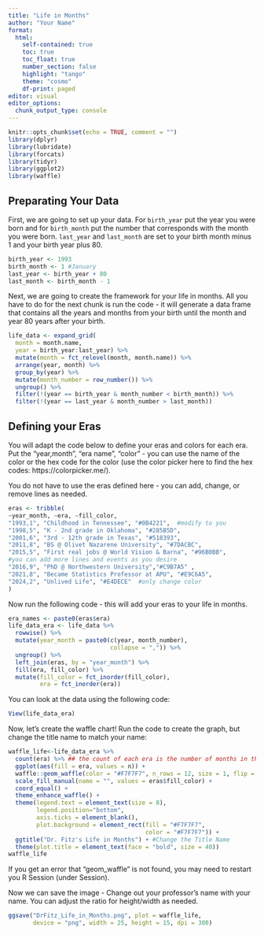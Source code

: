 ```yaml
---
title: "Life in Months"
author: "Your Name"
format: 
  html:
    self-contained: true
    toc: true
    toc_float: true
    number_section: false
    highlight: "tango"
    theme: "cosmo"
    df-print: paged
editor: visual
editor_options: 
  chunk_output_type: console
---
```


```r
knitr::opts_chunk$set(echo = TRUE, comment = "")
library(dplyr) 
library(lubridate)
library(forcats)
library(tidyr)
library(ggplot2)
library(waffle)
```

## Preparating Your Data

First, we are going to set up your data. For `birth_year` put the year you were born and for `birth_month` put the number that corresponds with the month you were born. `last_year` and `last_month` are set to your birth month minus 1 and your birth year plus 80.

```r
birth_year <- 1993
birth_month <- 1 #January
last_year <- birth_year + 80
last_month <- birth_month - 1
```

Next, we are going to create the framework for your life in months. All you have to do for the next chunk is run the code - it will generate a data frame that contains all the years and months from your birth until the month and year 80 years after your birth.

```r
life_data <- expand_grid(
  month = month.name,
  year = birth_year:last_year) %>%
  mutate(month = fct_relevel(month, month.name)) %>%
  arrange(year, month) %>%
  group_by(year) %>%
  mutate(month_number = row_number()) %>%
  ungroup() %>%
  filter(!(year == birth_year & month_number < birth_month)) %>% 
  filter(!(year == last_year & month_number > last_month))
```

## Defining your Eras

You will adapt the code below to define your eras and colors for each era. Put the "year,month", "era name", "color" - you can use the name of the color or the hex code for the color (use the color picker here to find the hex codes: https://colorpicker.me/).

You do not have to use the eras defined here - you can add, change, or remove lines as needed.

```r
eras <- tribble(
~year_month, ~era, ~fill_color,
"1993,1", "Childhood in Tennessee", "#0B4221",  #modify to you
"1998,5", "K - 2nd grade in Oklahoma", "#285B5D",
"2001,6", "3rd - 12th grade in Texas", "#518393",
"2011,8", "BS @ Olivet Nazarene University", "#7DACBC",
"2015,5", "First real jobs @ World Vision & Barna", "#96B0BB",
#you can add more lines and events as you desire
"2016,9", "PhD @ Northwestern University","#C9B7A5" ,
"2021,8", "Became Statistics Professor at APU", "#E9C6A5",
"2024,2", "Unlived Life", "#E4DECE"  #only change color
)
```

Now run the following code - this will add your eras to your life in months.

```r
era_names <- paste0(eras$era)
life_data_era <- life_data %>%
  rowwise() %>%
  mutate(year_month = paste0(c(year, month_number), 
                             collapse = ",")) %>%
  ungroup() %>%
  left_join(eras, by = "year_month") %>%
  fill(era, fill_color) %>%
  mutate(fill_color = fct_inorder(fill_color),
         era = fct_inorder(era)) 
```

You can look at the data using the following code:

```r
View(life_data_era)
```

Now, let's create the waffle chart! Run the code to create the graph, but change the title name to match your name:

```r
waffle_life<-life_data_era %>%
  count(era) %>% ## the count of each era is the number of months in that era
  ggplot(aes(fill = era, values = n)) +
  waffle::geom_waffle(color = "#F7F7F7", n_rows = 12, size = 1, flip = FALSE, na.rm=FALSE) + ## make each row a year/12 months
  scale_fill_manual(name = "", values = eras$fill_color) +
  coord_equal() +
  theme_enhance_waffle() +
  theme(legend.text = element_text(size = 8),
        legend.position="bottom",
        axis.ticks = element_blank(),
        plot.background = element_rect(fill = "#F7F7F7", 
                                       color = "#F7F7F7")) +
  ggtitle("Dr. Fitz's Life in Months") + #Change the Title Name
  theme(plot.title = element_text(face = "bold", size = 40))
waffle_life
```

If you get an error that "geom_waffle" is not found, you may need to restart you R Session (under Session).

Now we can save the image - Change out your professor's name with your name. You can adjust the ratio for height/width as needed.

```r
ggsave("DrFitz_Life_in_Months.png", plot = waffle_life, 
       device = "png", width = 25, height = 15, dpi = 300)
```
